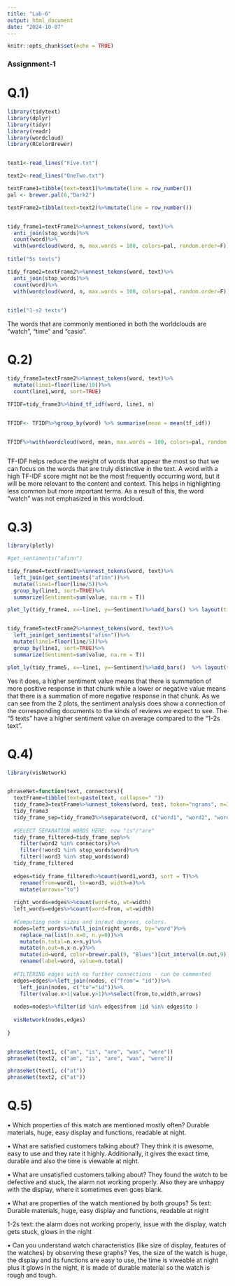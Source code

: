 ```yaml
---
title: "Lab-6"
output: html_document
date: "2024-10-07"
---
```


```r
knitr::opts_chunk$set(echo = TRUE)
```


### Assignment-1 
# Q.1) 
```r
library(tidytext)
library(dplyr)
library(tidyr)
library(readr)
library(wordcloud)
library(RColorBrewer)


text1<-read_lines("Five.txt")

text2<-read_lines("OneTwo.txt")

textFrame1=tibble(text=text1)%>%mutate(line = row_number())
pal <- brewer.pal(6,"Dark2")

textFrame2=tibble(text=text2)%>%mutate(line = row_number())


tidy_frame1=textFrame1%>%unnest_tokens(word, text)%>%
  anti_join(stop_words)%>%
  count(word)%>%
  with(wordcloud(word, n, max.words = 100, colors=pal, random.order=F))
  
title("5s texts")

tidy_frame2=textFrame2%>%unnest_tokens(word, text)%>%
  anti_join(stop_words)%>%
  count(word)%>%
  with(wordcloud(word, n, max.words = 100, colors=pal, random.order=F))
  

title("1-s2 texts")

```
The words that are commonly mentioned in both the worldclouds are "watch", "time" and "casio". 

# Q.2) 

```r
tidy_frame3=textFrame2%>%unnest_tokens(word, text)%>%
  mutate(line1=floor(line/10))%>%
  count(line1,word, sort=TRUE)

TFIDF=tidy_frame3%>%bind_tf_idf(word, line1, n)


TFIDF<- TFIDF%>%group_by(word) %>% summarise(mean = mean(tf_idf))


TFIDF%>%with(wordcloud(word, mean, max.words = 100, colors=pal, random.order=F))



```

TF-IDF helps reduce the weight of words that appear the most so that we can focus on the words that are truly distinctive in the text. A word with a high TF-IDF score might not be the most frequently occurring word, but it will be more relevant to the content and context. This helps in highlighting less common but more important terms. As a result of this, the word "watch" was not emphasized in this wordcloud. 

# Q.3)
```r
library(plotly)

#get_sentiments("afinn")

tidy_frame4=textFrame1%>%unnest_tokens(word, text)%>%
  left_join(get_sentiments("afinn"))%>%
  mutate(line1=floor(line/5))%>%
  group_by(line1, sort=TRUE)%>%
  summarize(Sentiment=sum(value, na.rm = T))

plot_ly(tidy_frame4, x=~line1, y=~Sentiment)%>%add_bars() %>% layout(title = '5s texts')


tidy_frame5=textFrame2%>%unnest_tokens(word, text)%>%
  left_join(get_sentiments("afinn"))%>%
  mutate(line1=floor(line/5))%>%
  group_by(line1, sort=TRUE)%>%
  summarize(Sentiment=sum(value, na.rm = T))

plot_ly(tidy_frame5, x=~line1, y=~Sentiment)%>%add_bars()  %>% layout(title = '1-2s texts')

```


Yes it does, a higher sentiment value means that there is summation of more positive response in that chunk while a lower or negative value means that there is a summation of more negative response in that chunk. As we can see from the 2 plots, the sentiment analysis does show a connection of the corresponding documents to the kinds of reviews we expect to see. The "5 texts" have a higher sentiment value on average compared to the "1-2s text".  



# Q.4) 
```r
library(visNetwork)


phraseNet=function(text, connectors){
  textFrame=tibble(text=paste(text, collapse=" "))
  tidy_frame3=textFrame%>%unnest_tokens(word, text, token="ngrams", n=3)
  tidy_frame3
  tidy_frame_sep=tidy_frame3%>%separate(word, c("word1", "word2", "word3"), sep=" ")
  
  #SELECT SEPARATION WORDS HERE: now "is"/"are"
  tidy_frame_filtered=tidy_frame_sep%>%
    filter(word2 %in% connectors)%>%
    filter(!word1 %in% stop_words$word)%>%
    filter(!word3 %in% stop_words$word)
  tidy_frame_filtered
  
  edges=tidy_frame_filtered%>%count(word1,word3, sort = T)%>%
    rename(from=word1, to=word3, width=n)%>%
    mutate(arrows="to")
  
  right_words=edges%>%count(word=to, wt=width)
  left_words=edges%>%count(word=from, wt=width)
  
  #Computing node sizes and in/out degrees, colors.
  nodes=left_words%>%full_join(right_words, by="word")%>%
    replace_na(list(n.x=0, n.y=0))%>%
    mutate(n.total=n.x+n.y)%>%
    mutate(n.out=n.x-n.y)%>%
    mutate(id=word, color=brewer.pal(9, "Blues")[cut_interval(n.out,9)],  font.size=40)%>%
    rename(label=word, value=n.total)
  
  #FILTERING edges with no further connections - can be commented
  edges=edges%>%left_join(nodes, c("from"= "id"))%>%
    left_join(nodes, c("to"="id"))%>%
    filter(value.x>1|value.y>1)%>%select(from,to,width,arrows)
  
  nodes=nodes%>%filter(id %in% edges$from |id %in% edges$to )
  
  visNetwork(nodes,edges)
  
}


phraseNet(text1, c("am", "is", "are", "was", "were"))
phraseNet(text2, c("am", "is", "are", "was", "were"))
```



```r
phraseNet(text1, c("at"))
phraseNet(text2, c("at"))

```

# Q.5) 

• Which properties of this watch are mentioned mostly often?
Durable materials, huge, easy display and functions, readable at night. 


• What are satisfied customers talking about?
They think it is awesome, easy to use and they rate it highly. Additionally, it gives the exact time, durable and also the time is viewable at night. 

• What are unsatisfied customers talking about?
They found the watch to be defective and stuck, the alarm not working properly. Also they are unhappy with the display, where it sometimes even goes blank. 


• What are properties of the watch mentioned by both groups?
5s text: Durable materials, huge, easy display and functions, readable at night

1-2s text: the alarm does not working properly, issue with the display, watch gets stuck, glows in the night


• Can you understand watch characteristics (like size of display, features of the watches)
by observing these graphs?
Yes, the size of the watch is huge, the display and its functions are easy to use, the time is viweable at night plus it glows in the night, it is made of durable material so the watch is rough and tough. 






